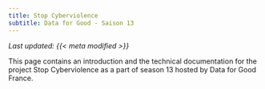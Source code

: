 ```yaml
---
title: Stop Cyberviolence
subtitle: Data for Good - Saison 13
---
```


_Last updated: {{< meta modified >}}_

This page contains an introduction and the technical documentation for the project Stop Cyberviolence as a part of season 13 hosted by Data for Good France.

